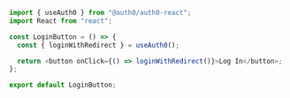 ```js login.js lines
import { useAuth0 } from "@auth0/auth0-react";
import React from "react";

const LoginButton = () => {
  const { loginWithRedirect } = useAuth0();

  return <button onClick={() => loginWithRedirect()}>Log In</button>;
};

export default LoginButton;
```